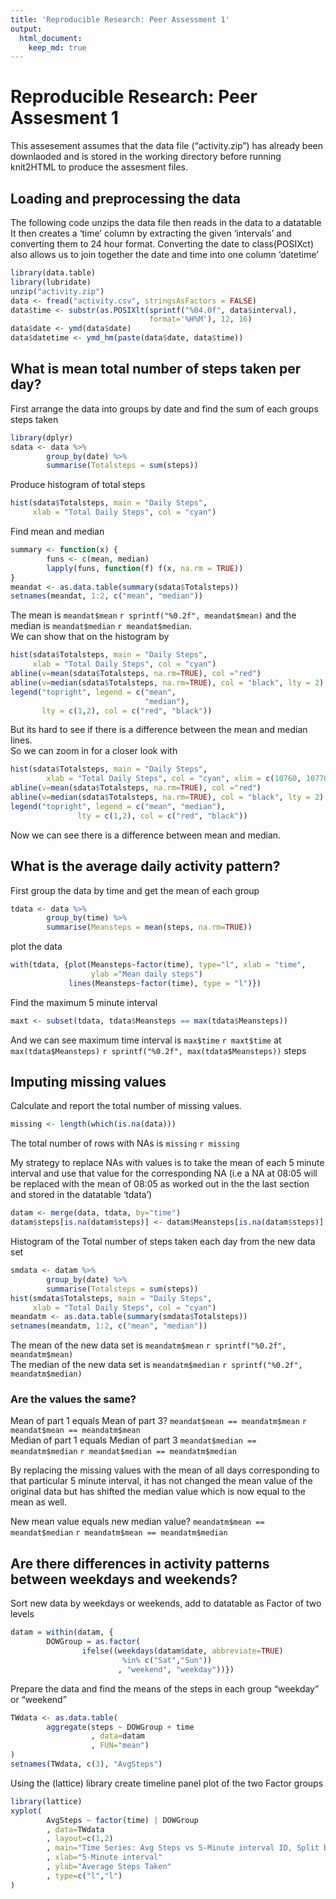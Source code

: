 ```yaml
---
title: 'Reproducible Research: Peer Assessment 1'
output:
  html_document:
    keep_md: true
---
```

# Reproducible Research: Peer Assesment 1

This assesement assumes that the data file ("activity.zip") has already been downlaoded and is stored in the working directory before running knit2HTML to produce the assesment files.

## Loading and preprocessing the data

The following code unzips the data file then reads in the data to a datatable 
It then creates a 'time' column by extracting the given 'intervals' and converting them to 24 hour format.
Converting the date to class(POSIXct) also allows us to join together the date and time into one column 'datetime'

```r
library(data.table)
library(lubridate)
unzip("activity.zip")
data <- fread("activity.csv", stringsAsFactors = FALSE)
data$time <- substr(as.POSIXlt(sprintf("%04.0f", data$interval), 
                               format='%H%M'), 12, 16)
data$date <- ymd(data$date)
data$datetime <- ymd_hm(paste(data$date, data$time))
```


## What is mean total number of steps taken per day?

First arrange the data into groups by date and find the sum of each groups steps taken

```r
library(dplyr)
sdata <- data %>%
        group_by(date) %>%
        summarise(Totalsteps = sum(steps))
```

Produce histogram of total steps    
     
```r
hist(sdata$Totalsteps, main = "Daily Steps",
     xlab = "Total Daily Steps", col = "cyan")
```

Find mean and median

```r
summary <- function(x) {
        funs <- c(mean, median)
        lapply(funs, function(f) f(x, na.rm = TRUE))
}
meandat <- as.data.table(summary(sdata$Totalsteps))
setnames(meandat, 1:2, c("mean", "median"))
```

The mean is `meandat$mean` `r sprintf("%0.2f", meandat$mean)` and the median is `meandat$median` `r meandat$median`.  
We can show that on the histogram by

```r
hist(sdata$Totalsteps, main = "Daily Steps",
     xlab = "Total Daily Steps", col = "cyan")
abline(v=mean(sdata$Totalsteps, na.rm=TRUE), col ="red")
abline(v=median(sdata$Totalsteps, na.rm=TRUE), col = "black", lty = 2)
legend("topright", legend = c("mean",
                              "median"), 
       lty = c(1,2), col = c("red", "black"))
```

But its hard to see if there is a difference between the mean and median lines.  
So we can zoom in for a closer look with

```r
hist(sdata$Totalsteps, main = "Daily Steps",
        xlab = "Total Daily Steps", col = "cyan", xlim = c(10760, 10770))
abline(v=mean(sdata$Totalsteps, na.rm=TRUE), col ="red")
abline(v=median(sdata$Totalsteps, na.rm=TRUE), col = "black", lty = 2)
legend("topright", legend = c("mean", "median"), 
               lty = c(1,2), col = c("red", "black"))
```

Now we can see there is a difference between mean and median.

## What is the average daily activity pattern?

First group the data by time and get the mean of each group

```r
tdata <- data %>%
        group_by(time) %>%
        summarise(Meansteps = mean(steps, na.rm=TRUE)) 
```

plot the data

```r
with(tdata, {plot(Meansteps~factor(time), type="l", xlab = "time", 
                  ylab ="Mean daily steps")
             lines(Meansteps~factor(time), type = "l")})
```

Find the maximum 5 minute interval

```r
maxt <- subset(tdata, tdata$Meansteps == max(tdata$Meansteps))
```

And we can see maximum time interval is `max$time` `r maxt$time` at `max(tdata$Meansteps)` `r sprintf("%0.2f", max(tdata$Meansteps))` steps


## Imputing missing values

Calculate and report the total number of missing values.
```r
missing <- length(which(is.na(data)))
```
The total number of rows with NAs is `missing` `r missing`

My strategy to replace NAs with values is to take the mean of each 5 minute interval and use that value for the corresponding NA (i.e a NA at 08:05 will be replaced with the mean of 08:05 as worked out in the the last section and stored in the datatable 'tdata')

```r
datam <- merge(data, tdata, by="time")
datam$steps[is.na(datam$steps)] <- datam$Meansteps[is.na(datam$steps)]
```

Histogram of the Total number of steps taken each day from the new data set

```r
smdata <- datam %>%
        group_by(date) %>%
        summarise(Totalsteps = sum(steps))
hist(smdata$Totalsteps, main = "Daily Steps",
     xlab = "Total Daily Steps", col = "cyan")
meandatm <- as.data.table(summary(smdata$Totalsteps))
setnames(meandatm, 1:2, c("mean", "median"))
```

The mean of the new data set is `meandatm$mean` `r sprintf("%0.2f", meandatm$mean)`  
The median of the new data set is `meandatm$median` `r sprintf("%0.2f", meandatm$median)`

### Are the values the same?

Mean of part 1 equals Mean of part 3? `meandat$mean == meandatm$mean` `r meandat$mean == meandatm$mean`  
Median of part 1 equals Median of part 3 `meandat$median == meandatm$median` `r meandat$median == meandatm$median`

By replacing the missing values with the mean of all days corresponding to that particular 5 minute interval, it has not changed the mean value of the original data but has shifted the median value which is now equal to the mean as well.

New mean value equals new median value? `meandatm$mean == meandat$median` `r meandatm$mean == meandatm$median`


## Are there differences in activity patterns between weekdays and weekends?

Sort new data by weekdays or weekends, add to datatable as Factor of two levels

```r
datam = within(datam, {
        DOWGroup = as.factor( 
                ifelse((weekdays(datam$date, abbreviate=TRUE) 
                         %in% c("Sat","Sun")) 
                        , "weekend", "weekday"))})
```

Prepare the data and find the means of the steps in each group "weekday" or "weekend"

```r
TWdata <- as.data.table(
        aggregate(steps ~ DOWGroup + time 
                  , data=datam
                  , FUN="mean")
)
setnames(TWdata, c(3), "AvgSteps")
```

Using the (lattice) library create timeline panel plot of the two Factor groups

```r
library(lattice)
xyplot(
        AvgSteps ~ factor(time) | DOWGroup
        , data=TWdata
        , layout=c(1,2)
        , main="Time Series: Avg Steps vs 5-Minute interval ID, Split by DOW Group"
        , xlab="5-Minute interval"
        , ylab="Average Steps Taken"
        , type=c("l","l")
)
```

